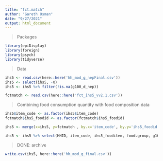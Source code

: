 ---
title: "fct.match"
author: "Gareth Osman"
date: "9/27/2021"
output: html_document
---

> Packages

```{r}
library(epiDisplay)
library(foreign)
library(psych)
library(tidyverse)
```

>Data

```{r}
ihs5 <- read.csv(here::here('hh_mod_g_nepFinal.csv'))
ihs5 <- select(ihs5, -X)
ihs5 <- ihs5 %>% filter(!is.na(g100_d_nep))

fctmatch <- read.csv(here::here('fct_ihs5_vv2.1.csv'))

```

>Combining food consumption quantity with food composition data 

```{r}
ihs5$item_code <- as.factor(ihs5$item_code)
fctmatch$ihs5_foodid <- as.factor(fctmatch$ihs5_foodid)

ihs5 <- merge(x=ihs5, y=fctmatch , by.x='item_code', by.y='ihs5_foodid', fill=-9999, all.x = TRUE) %>% arrange(item_code) %>% arrange(HHID)

ihs5 <- ihs5 %>% select(HHID, item_code, ihs5_fooditem, food.group, g100_d_nep, WATER:ID_cal)

```

> DONE: archive

```{r}
write.csv(ihs5, here::here('hh_mod_g_final.csv'))

```